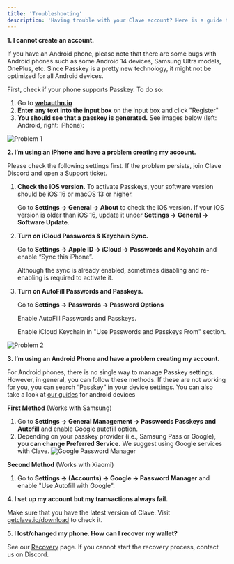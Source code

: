 ```yaml
---
title: 'Troubleshooting'
description: 'Having trouble with your Clave account? Here is a guide that includes common problems you might face and solutions'
---
```





**1. I cannot create an account.**

If you have an Android phone, please note that there are some bugs with Android phones such as some Android 14 devices, Samsung Ultra models, OnePlus, etc. Since Passkey is a pretty new technology, it might not be optimized for all Android devices.

First, check if your phone supports Passkey. To do so:

1. Go to **[webauthn.io](https://webauthn.io)**
2. **Enter any text into the input box** on the input box and click "Register"
3. **You should see that a passkey is generated.** See images below (left: Android, right: iPhone):

![Problem 1](./images/trouble1.png)

**2. I’m using an iPhone and have a problem creating my account.**

Please check the following settings first. If the problem persists, join Clave Discord and open a Support ticket.

1. **Check the iOS version.** To activate Passkeys, your software version should be iOS 16 or macOS 13 or higher.

    Go to **Settings → General → About** to check the iOS version. If your iOS version is older than iOS 16, update it under **Settings → General → Software Update**.

2. **Turn on iCloud Passwords & Keychain Sync.**

    Go to **Settings → Apple ID → iCloud → Passwords and Keychain** and enable “Sync this iPhone”. 

    Although the sync is already enabled, sometimes disabling and re-enabling is required to activate it.

3. **Turn on AutoFill Passwords and Passkeys.**

    Go to **Settings → Passwords → Password Options**

    Enable AutoFill Passwords and Passkeys.

    Enable iCloud Keychain in "Use Passwords and Passkeys From" section.

![Problem 2](./images/trouble2.png)

**3. I’m using an Android Phone and have a problem creating my account.**

For Android phones, there is no single way to manage Passkey settings. However, in general, you can follow these methods. If these are not working for you, you can search “Passkey” in your device settings. You can also take a look at [our guides](android-users) for android devices 

**First Method** (Works with Samsung)

1. Go to **Settings → General Management → Passwords Passkeys and Autofill** and enable Google autofill option.
2. Depending on your passkey provider (i.e., Samsung Pass or Google), **you can change Preferred Service.** We suggest using Google services with Clave.
![Google Password Manager](./images/googlepassword1.png)

**Second Method** (Works with Xiaomi)

1. Go to **Settings → (Accounts) → Google → Password Manager** and enable "Use Autofill with Google".


**4. I set up my account but my transactions always fail.**

Make sure that you have the latest version of Clave. Visit [getclave.io/download](https://getclave.io/download) to check it.

**5. I lost/changed my phone. How can I recover my wallet?**

See our [Recovery](how-to-recover-clave) page. If you cannot start the recovery process, contact us on Discord.
